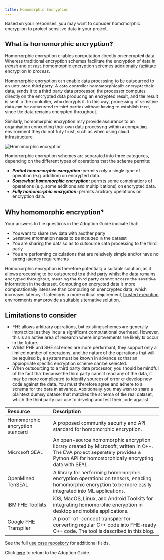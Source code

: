 ```yaml
---
title: Homomorphic Encryption
---
```



Based on your responses, you may want to consider homomorphic encryption to protect sensitive data in your project.

## What is homomorphic encryption?

Homomorphic encryption enables computation directly on encrypted data. Whereas traditional encryption schemes facilitate the encryption of data _in transit_ and _at rest_, homomorphic encryption schemes additionally facilitate encryption _in process_.

Homomorphic encryption can enable data processing to be outsourced to an untrusted third party. A data controller homomorphically encrypts their data, sends it to a third party data processor, the processor computes directly on the encrypted data producing an encrypted result, and the result is sent to the controller, who decrypts it. In this way, processing of sensitive data can be outsourced to third parties without having to establish trust, since the data remains encrypted throughout.

Similarly, homomorphic encryption may provide assurance to an organisation conducting their own data processing within a computing environment they do not fully trust, such as when using cloud infrastructure.

![Homomorphic encryption](../images/he.png)

Homomorphic encryption schemes are separated into three categories, depending on the different types of operations that the scheme permits:

- **_Partial homomorphic encryption:_** permits only a single type of operation (e.g. addition) on encrypted data.
- **_Somewhat homomorphic encryption:_** permits some combinations of operations (e.g. some additions and multiplications) on encrypted data.
- **_Fully homomorphic encryption:_** permits arbitrary operations on encryption data.

## Why homomorphic encryption?

Your answers to the questions in the Adoption Guide indicate that:

- You want to share raw data with another party
- Sensitive information needs to be included in the dataset
- You are sharing the data so as to outsource data processing to the third party
- You are performing calculations that are relatively simple and/or have no strong latency requirements

Homomorphic encryption is therefore potentially a suitable solution, as it allows processing to be outsourced to a third party whilst the data remains encrypted throughout, meaning the third party cannot access the sensitive information in the dataset. Computing on encrypted data is more computationally intensive than computing on unencrypted data, which increases latency. If latency is a more critical requirement, [trusted execution environments](/adoption-guide/trusted-execution-environments) may provide a suitable alternative solution.

## Limitations to consider

- FHE allows arbitrary operations, but existing schemes are generally impractical as they incur a significant computational overhead. However, this is an active area of research where improvements are likely to occur in the future.
- Whilst PHE and SHE schemes are more performant, they support only a limited number of operations, and the nature of the operations that will be required by a system must be known in advance so that an appropriate specific encryption scheme can be selected.
- When outsourcing to a third party data processor, you should be mindful of the fact that because the third party cannot read any of the data, it may be more complicated to identify sources of error or develop new code against the data. You must therefore agree and adhere to a schema for the data in advance. Additionally, you may wish to share a plaintext dummy dataset that matches the schema of the real dataset, which the third party can use to develop and test their code against.

<Collapse label="Technical resources">

| Resource                                                                                                         | Description                                                                                                                                                                                                                                                      |
| :--------------------------------------------------------------------------------------------------------------- | :--------------------------------------------------------------------------------------------------------------------------------------------------------------------------------------------------------------------------------------------------------------- |
| <OutboundLink href="https://homomorphicencryption.org/standard">Homomorphic encryption standard</OutboundLink>   | A proposed community security and API standard for homomorphic encryption.                                                                                                                                                                                       |
| <OutboundLink href="https://github.com/Microsoft/SEAL">Microsoft SEAL</OutboundLink>                             | An open-source homomorphic encryption library created by Microsoft, written in C++. The <OutboundLink href="https://github.com/Microsoft/EVA">EVA project</OutboundLink> separately provides a Python API for homomorphically encrypting data with SEAL.         |
| <OutboundLink href="https://github.com/OpenMined/TenSEAL">OpenMined TenSEAL</OutboundLink>                       | A library for performing homomorphic encryption operations on tensors, enabling homomorphic encryption to be more easily integrated into ML applications.                                                                                                        |
| <OutboundLink href="https://fhe-website.mybluemix.net">IBM FHE Toolkits</OutboundLink>                           | iOS, MacOS, Linux, and Android Toolkits for integrating homomorphic encryption in desktop and mobile applications.                                                                                                                                               |
| <OutboundLink href="https://github.com/google/fully-homomorphic-encryption">Google FHE Transpiler</OutboundLink> | A proof-of-concept transpiler for converting regular C++ code into FHE-ready C++ code. The tool is described in <OutboundLink href="https://developers.googleblog.com/2021/06/our-latest-updates-on-fully-homomorphic-encryption.html">this blog</OutboundLink>. |

</Collapse>

<Collapse label="Use Cases">
  See the full <a href="/repository">use case repository</a> for additional
  fields.
  <AdoptionGuideRepositoryTable pet="he" />
</Collapse>

Click [here](/adoption-guide) to return to the Adoption Guide.

<License />
